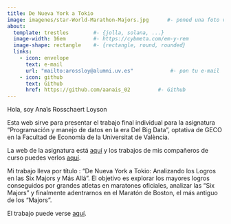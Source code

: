 ---
title: De Nueva York a Tokio
image: imagenes/star-World-Marathon-Majors.jpg      #- poned una foto vuestra
about:
  template: trestles        #- {jolla, solana, ...}
  image-width: 16em         #- https://cybmeta.com/em-y-rem
  image-shape: rectangle    #- {rectangle, round, rounded}
  links:
    - icon: envelope
      text: e-mail
      url: "mailto:arossloy@alumni.uv.es"            #- pon tu e-mail
    - icon: github
      text: Github
      href: https://github.com/aanais_02         #- Github
---
        
Hola, soy Anaïs Rosschaert Loyson
      
Esta web sirve para presentar el trabajo final individual para la asignatura "Programación y manejo de datos en la era Del Big Data", optativa de GECO en la Facultad de Economía de la Universitat de València.

La web de la asignatura está [aquí](https://perezp44.github.io/intro-ds-23-24-web/){target="_blank"} y los trabajos de mis compañeros de curso puedes verlos [aquí](https://perezp44.github.io/intro-ds-23-24-web/05-trabajos-estudiantes.html){target="_blank"}.


Mi trabajo lleva por título : "De Nueva York a Tokio: Analizando los Logros en las Six Majors y Más Allá". El objetivo es explorar los mayores logros conseguidos por grandes atletas en maratones oficiales, analizar las "Six Majors" y finalmente adentrarnos en el Maratón de Boston, el más antiguo de los "Majors".


El trabajo puede verse [aquí](my_trabajo_BigData.html).